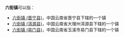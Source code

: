 '''六街镇'''可以指：
* [[六街镇_(晋宁县)|六街镇 (晋宁县)]]，中国云南省晋宁县下辖的一个镇
* [[六街镇_(洱源县)|六街镇 (洱源县)]]，中国云南省大理州洱源县下辖的一个镇
* [[六街镇_(易门县)|六街镇 (易门县)]]，中国云南省玉溪市易门县下辖的一个镇

{{disambig|Cat=三字中国镇名消歧义|L}}